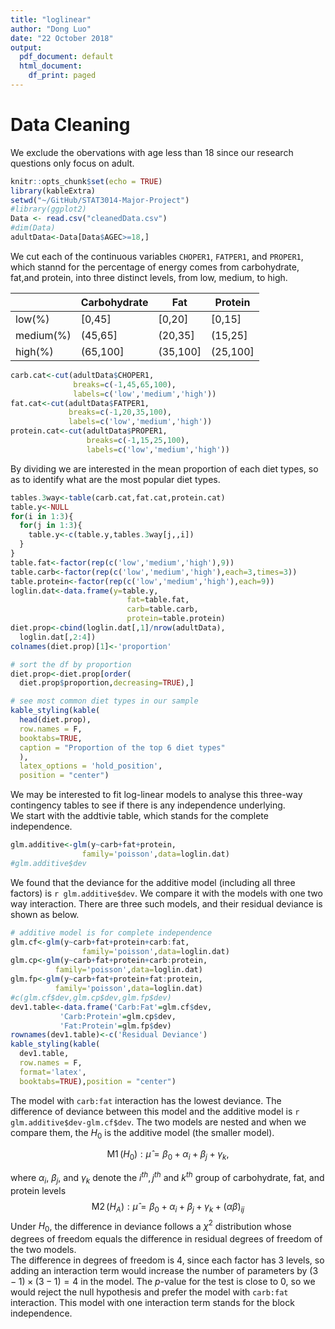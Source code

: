 ```yaml
---
title: "loglinear"
author: "Dong Luo"
date: "22 October 2018"
output:
  pdf_document: default
  html_document:
    df_print: paged
---
```


# Data Cleaning

We exclude the obervations with age less than 18 since our research questions only focus on adult.

```r
knitr::opts_chunk$set(echo = TRUE)
library(kableExtra)
setwd("~/GitHub/STAT3014-Major-Project")
#library(ggplot2)
Data <- read.csv("cleanedData.csv")
#dim(Data)
adultData<-Data[Data$AGEC>=18,]
```
We cut each of the continuous variables `CHOPER1`, `FATPER1`, and `PROPER1`, which stannd for the percentage of energy comes from carbohydrate, fat,and protein, into three distinct levels, from low, medium, to high.

|        | Carbohydrate | Fat      | Protein  |
|--------|--------------|----------|----------|
| low(%)    | [0,45]       | [0,20]   | [0,15]   |
| medium(%) | (45,65]      | (20,35]  | (15,25]  |
| high(%)   | (65,100]     | (35,100] | (25,100] |

```r
carb.cat<-cut(adultData$CHOPER1,
              breaks=c(-1,45,65,100),
              labels=c('low','medium','high'))
fat.cat<-cut(adultData$FATPER1,
             breaks=c(-1,20,35,100),
             labels=c('low','medium','high'))
protein.cat<-cut(adultData$PROPER1,
                 breaks=c(-1,15,25,100),
                 labels=c('low','medium','high'))
```

By dividing we are interested in the mean proportion of each diet types, so as to identify what are the most popular diet types.

```r
tables.3way<-table(carb.cat,fat.cat,protein.cat)
table.y<-NULL
for(i in 1:3){
  for(j in 1:3){
    table.y<-c(table.y,tables.3way[j,,i])
  }
}
table.fat<-factor(rep(c('low','medium','high'),9))
table.carb<-factor(rep(c('low','medium','high'),each=3,times=3))
table.protein<-factor(rep(c('low','medium','high'),each=9))
loglin.dat<-data.frame(y=table.y,
                          fat=table.fat,
                          carb=table.carb,
                          protein=table.protein)
diet.prop<-cbind(loglin.dat[,1]/nrow(adultData),
  loglin.dat[,2:4])
colnames(diet.prop)[1]<-'proportion'

# sort the df by proportion
diet.prop<-diet.prop[order(
  diet.prop$proportion,decreasing=TRUE),]

# see most common diet types in our sample
kable_styling(kable(
  head(diet.prop),
  row.names = F,
  booktabs=TRUE,
  caption = "Proportion of the top 6 diet types"
  ),
  latex_options = 'hold_position',
  position = "center")
```

We may be interested to fit log-linear models to analyse this three-way contingency tables to see if there is any independence underlying.  
We start with the addtivie table, which stands for the complete independence.

```r
glm.additive<-glm(y~carb+fat+protein,
                family='poisson',data=loglin.dat)
#glm.additive$dev
```

We found that the deviance for the additive model (including all three factors) is `r glm.additive$dev`. We compare it with the models with one two way interaction. There are three such models, and their residual deviance is shown as below.

```r
# additive model is for complete independence
glm.cf<-glm(y~carb+fat+protein+carb:fat,
                family='poisson',data=loglin.dat)
glm.cp<-glm(y~carb+fat+protein+carb:protein,
          family='poisson',data=loglin.dat)
glm.fp<-glm(y~carb+fat+protein+fat:protein,
          family='poisson',data=loglin.dat)
#c(glm.cf$dev,glm.cp$dev,glm.fp$dev)
dev1.table<-data.frame('Carb:Fat'=glm.cf$dev,
           'Carb:Protein'=glm.cp$dev,
           'Fat:Protein'=glm.fp$dev)
rownames(dev1.table)<-c('Residual Deviance')
kable_styling(kable(
  dev1.table,
  row.names = F,
  format='latex',
  booktabs=TRUE),position = "center")
```

The model with `carb:fat` interaction has the lowest deviance. The difference of deviance between this model and the additive model is `r glm.additive$dev-glm.cf$dev`. The two models are nested and when we compare them, the $H_0$ is the additive model (the smaller model).

$$
\text{M1}\,(H_0):
\hat{\mu}=\beta_0+\alpha_i+\beta_j+\gamma_k,
$$

where $\alpha_i$, $\beta_j$, and $\gamma_k$ denote the $i^{th},j^{th}$ and $k^{th}$ group of carbohydrate, fat, and protein levels
$$
\text{M2}\,(H_A): \hat{\mu}=\beta_0+\alpha_i+\beta_j+\gamma_k+(\alpha\beta)_{ij}
$$
Under $H_0$, the difference in deviance follows a $\chi^2$ distribution whose degrees of freedom equals the difference in residual degrees of freedom of the two models.  
The difference in degrees of freedom is 4, since each factor has 3 levels, so adding an interaction term would increase the number of parameters by $(3-1)\times(3-1)=4$ in the model.
The $p$-value for the test is close to 0, so we would reject the null hypothesis and prefer the model with `carb:fat` interaction. This model with one interaction term stands for the block independence.




